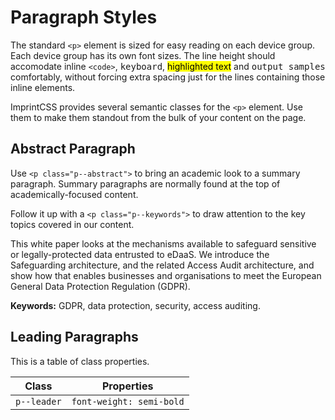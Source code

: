 # Paragraph Styles

The standard `<p>` element is sized for easy reading on each device group. Each device group has its own font sizes. The line height should accomodate inline `<code>`, <kbd>keyboard</kbd>, <mark>highlighted text</mark> and <samp>output samples</samp> comfortably, without forcing extra spacing just for the lines containing those inline elements.

ImprintCSS provides several semantic classes for the `<p>` element. Use them to make them standout from the bulk of your content on the page.

## Abstract Paragraph

Use `<p class="p--abstract">` to bring an academic look to a summary paragraph. Summary paragraphs are normally found at the top of academically-focused content.

Follow it up with a `<p class="p--keywords">` to draw attention to the key topics covered in our content.

<p className="p--abstract">This white paper looks at the mechanisms available to safeguard sensitive or legally-protected data entrusted to eDaaS. We introduce the Safeguarding architecture, and the related Access Audit architecture, and show how that enables businesses and organisations to meet the European General Data Protection Regulation (GDPR).</p>
<p className="p--keywords"><strong>Keywords:</strong> GDPR, data protection, security, access auditing.</p>

## Leading Paragraphs

This is a table of class properties.

| Class  | Properties |
| ------ | ---------- |
| <code className="html-class">p--leader</code> | <code className="html">font-weight: semi-bold</code> |